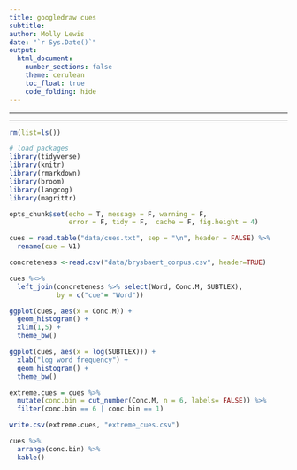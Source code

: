 ```yaml
---
title: googledraw cues
subtitle: 
author: Molly Lewis 
date: "`r Sys.Date()`"
output: 
  html_document:
    number_sections: false
    theme: cerulean
    toc_float: true
    code_folding: hide
---
```

  
******
******

```r
rm(list=ls())

# load packages
library(tidyverse) 
library(knitr)
library(rmarkdown)
library(broom)
library(langcog)
library(magrittr)

opts_chunk$set(echo = T, message = F, warning = F, 
               error = F, tidy = F,  cache = F, fig.height = 4)
```  

```r
cues = read.table("data/cues.txt", sep = "\n", header = FALSE) %>%
  rename(cue = V1)

concreteness <-read.csv("data/brysbaert_corpus.csv", header=TRUE)

cues %<>% 
  left_join(concreteness %>% select(Word, Conc.M, SUBTLEX), 
            by = c("cue"= "Word"))

ggplot(cues, aes(x = Conc.M)) +
  geom_histogram() +
  xlim(1,5) +
  theme_bw()

ggplot(cues, aes(x = log(SUBTLEX))) +
  xlab("log word frequency") +
  geom_histogram() +
  theme_bw()

extreme.cues = cues %>% 
  mutate(conc.bin = cut_number(Conc.M, n = 6, labels= FALSE)) %>%
  filter(conc.bin == 6 | conc.bin == 1)

write.csv(extreme.cues, "extreme_cues.csv")

cues %>%
  arrange(conc.bin) %>%
  kable()


```